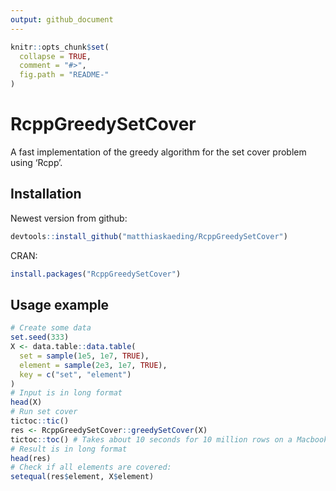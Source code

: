 ```yaml
---
output: github_document
---
```


<!-- README.md is generated from README.Rmd. Please edit that file -->

```r
knitr::opts_chunk$set(
  collapse = TRUE,
  comment = "#>",
  fig.path = "README-"
)
```

# RcppGreedySetCover

A fast implementation of the greedy algorithm for the set cover problem using 'Rcpp'.

## Installation

Newest version from github: 

```r
devtools::install_github("matthiaskaeding/RcppGreedySetCover")
```

CRAN:

```r
install.packages("RcppGreedySetCover")
```

## Usage example

```r
# Create some data
set.seed(333)
X <- data.table::data.table(
  set = sample(1e5, 1e7, TRUE), 
  element = sample(2e3, 1e7, TRUE), 
  key = c("set", "element")
)
# Input is in long format
head(X) 
# Run set cover
tictoc::tic()
res <- RcppGreedySetCover::greedySetCover(X)
tictoc::toc() # Takes about 10 seconds for 10 million rows on a Macbook Air M1
# Result is in long format
head(res) 
# Check if all elements are covered:
setequal(res$element, X$element)
```

